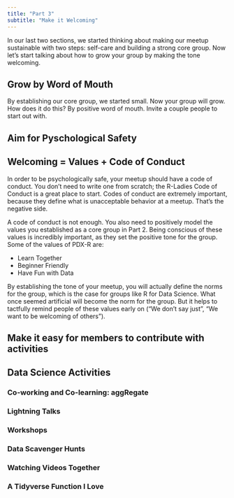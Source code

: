 ```yaml
---
title: "Part 3"
subtitle: "Make it Welcoming"
---
```


In our last two sections, we started thinking about making our meetup sustainable with two steps: self-care and building a strong core group. Now let's start talking about how to grow your group by making the tone welcoming.

## Grow by Word of Mouth

By establishing our core group, we started small. Now your group will grow. How does it do this? By positive word of mouth. Invite a couple people to start out with.

## Aim for Pyschological Safety


## Welcoming = Values + Code of Conduct

In order to be psychologically safe, your meetup should have a code of conduct. You don't need to write one from scratch; the R-Ladies Code of Conduct is a great place to start. Codes of conduct are extremely important, because they define what is unacceptable behavior at a meetup. That's the negative side.

A code of conduct is not enough. You also need to positively model the values you established as a core group in Part 2. Being conscious of these values is incredibly important, as they set the positive tone for the group. Some of the values of PDX-R are:

- Learn Together
- Beginner Friendly
- Have Fun with Data

By establishing the tone of your meetup, you will actually define the norms for the group, which is the case for groups like R for Data Science. What once seemed artificial will become the norm for the group. But it helps to tactfully remind people of these values early on ("We don't say just", "We want to be welcoming of others"). 

## Make it easy for members to contribute with activities


## Data Science Activities

### Co-working and Co-learning: aggRegate


### Lightning Talks

### Workshops


### Data Scavenger Hunts


### Watching Videos Together

### A Tidyverse Function I Love
